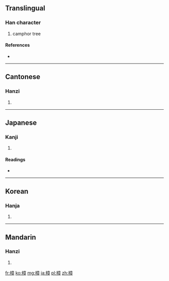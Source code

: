 ==Translingual==

===Han character===
{{Han char|rn=75|rad=木|as=11|sn=15|four=4094<sub>6</sub>|canj=木卜廿十 (DYTJ)}}

# camphor tree

====References====
* {{Han ref|kx=0550.210|dkj=15451|dj=0939.010|hdz=21284.020|uh=6A1F|ud=27167|bh=BCCC|bd=48332}}

----

==Cantonese==

===Hanzi===
{{yue-hanzi|jyut=|y=jeung1}}

# {{defn|lang=yue|sort=木11}}

----

==Japanese==

===Kanji===
{{ja-kanji|grade=|rs=木11}}

# {{defn|lang=ja|sort=木11}}

====Readings====
* {{ja-readings|on=[[しょう]] (shō)|kun=[[くす]] (kusu)}}

----

==Korean==

===Hanja===
{{ko-hanja|hangeul=장|eumhun=|rv=jang|mr=chang|y=cang}}

# {{defn|lang=ko|sort=木11}}

----

==Mandarin==

===Hanzi===
{{cmn-hanzi|pin=[[zhāng]] ([[zhang1]])|wg=chang<sup>1</sup>}}

# {{defn|lang=cmn|sort=木11}}

[[fr:樟]]
[[ko:樟]]
[[mg:樟]]
[[ja:樟]]
[[pl:樟]]
[[zh:樟]]